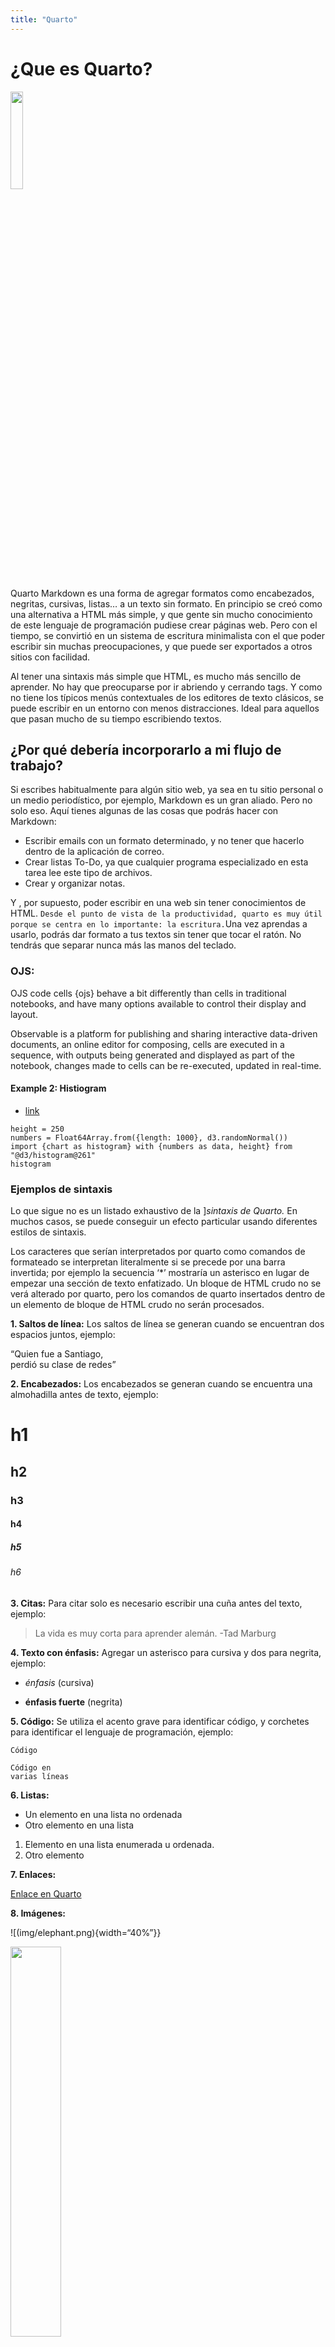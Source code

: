 ```yaml
---
title: "Quarto"
---
```


# ¿Que es Quarto?

![](img/quarto.svg){width="20%"}

Quarto Markdown es una forma de agregar formatos como encabezados, negritas, cursivas, listas… a un texto sin formato. En principio se creó como una alternativa a HTML más simple, y que gente sin mucho conocimiento de este lenguaje de programación pudiese crear páginas web. Pero con el tiempo, se convirtió en un sistema de escritura minimalista con el que poder escribir sin muchas preocupaciones, y que puede ser exportados a otros sitios con facilidad.

Al tener una sintaxis más simple que HTML, es mucho más sencillo de aprender. No hay que preocuparse por ir abriendo y cerrando tags. Y como no tiene los típicos menús contextuales de los editores de texto clásicos, se puede escribir en un entorno con menos distracciones. Ideal para aquellos que pasan mucho de su tiempo escribiendo textos.

## ¿Por qué debería incorporarlo a mi flujo de trabajo?

Si escribes habitualmente para algún sitio web, ya sea en tu sitio personal o un medio periodístico, por ejemplo, Markdown es un gran aliado. Pero no solo eso. Aquí tienes algunas de las cosas que podrás hacer con Markdown:

- Escribir emails con un formato determinado, y no tener que hacerlo dentro de la aplicación de correo.
- Crear listas To-Do, ya que cualquier programa especializado en esta tarea lee este tipo de archivos.
- Crear y organizar notas.

Y , por supuesto, poder escribir en una web sin tener conocimientos de HTML. `Desde el punto de vista de la productividad, quarto es muy útil porque se centra en lo importante: la escritura.`Una vez aprendas a usarlo, podrás dar formato a tus textos sin tener que tocar el ratón. No tendrás que separar nunca más las manos del teclado.

### OJS:

OJS code cells {ojs} behave a bit differently than cells in traditional notebooks, and have many options available to control their display and layout.

Observable is a platform for publishing and sharing interactive data-driven documents, an online editor for composing, cells are executed in a sequence, with outputs being generated and displayed as part of the notebook, changes made to cells can be re-executed, updated in real-time.

#### Example 2: Histiogram

- [link](https://observablehq.com/@observablehq/observable-javascript)

```ojs
height = 250
numbers = Float64Array.from({length: 1000}, d3.randomNormal())
import {chart as histogram} with {numbers as data, height} from "@d3/histogram@261"
histogram
```

### Ejemplos de sintaxis

Lo que sigue no es un listado exhaustivo de la ]*sintaxis de Quarto.* En muchos casos, se puede conseguir un efecto particular usando diferentes estilos de sintaxis.

Los caracteres que serían interpretados por quarto como comandos de formateado se interpretan literalmente si se precede por una barra invertida; por ejemplo la secuencia '\*' mostraría un asterisco en lugar de empezar una sección de texto enfatizado. Un bloque de HTML crudo no se verá alterado por quarto, pero los comandos de quarto insertados dentro de un elemento de bloque de HTML crudo no serán procesados.

**1. Saltos de línea:** Los saltos de línea se generan cuando se encuentran dos espacios juntos, ejemplo:

"Quien fue a Santiago,  
perdió su clase de redes"

**2. Encabezados:** Los encabezados se generan cuando se encuentra una almohadilla antes de texto, ejemplo:

# h1
## h2
### h3
#### h4
##### h5
###### h6

**3. Citas:** Para citar solo es necesario escribir una cuña antes del texto, ejemplo:

> La vida es muy corta para aprender alemán. -Tad Marburg

**4. Texto con énfasis:** Agregar un asterisco para cursiva y dos para negrita, ejemplo:

- *énfasis* (cursiva)

- **énfasis fuerte** (negrita)

**5. Código:** Se utiliza el acento grave para identificar código, y corchetes para identificar el lenguaje de programación, ejemplo:

`Código`
``` [language]
Código en 
varias líneas
```
**6. Listas:**

* Un elemento en una lista no ordenada
* Otro elemento en una lista

1. Elemento en una lista enumerada u ordenada.
2. Otro elemento

**7. Enlaces:**

[Enlace en Quarto]([URL "Título del enlace](https://quarto.org/docs/reference/projects/websites.html)")

**8. Imágenes:**

![(img/elephant.png){width="40%"}}

![](img/elephant.png){width="40%"}

**9. Table:**

- [tables](https://quarto.org/docs/authoring/tables.html){.external}
- [tablesgenerator](https://tablesgenerator.com/markdown_tables){.external}

``` bash
#| tables
| Default | Left | Right | Center |
|---------|:-----|------:|:------:|
| 12      | 12   |    12 |   12   |
| 123     | 123  |   123 |  123   |
| 1       | 1    |     1 |   1    |
: Demonstration of pipe table syntax
: Callouts looks {tbl-colwidths="[20,85]"}
```

**11. Callouts:**

``` .bash
::: {.callout-note}
Note that there are five types of callouts, including:
`note`, `warning`, `important`, `tip`, and `caution`.
:::
::: {.callout-tip}
## Tip With Caption
This is an example of a callout with a caption.
:::
::: {.callout-caution collapse="true"}
## Expand To Learn About Collapse
This is an example of a 'folded' caution callout that can be expanded by the user.
You can use `collapse="true"` to collapse it by default or `collapse="false"` to make 
a collapsible callout that is expanded by default.
:::
```

[callouts](https://quarto.org/docs/authoring/callouts.html){.external}

::: {.callout-note icon=false}

## Pay Attention

Using callouts is an effective way to highlight content that your reader give special consideration or attention.

:::

::: {.callout-tip collapse="false" layout-ncol=2 icon=false}
:::

**12. Mermaid:**

Mermaid is a Javascript based diagramming and charting tool that uses Markdown-inspired text definitions and a renderer to create and modify complex diagrams.

Above we demonstrated a flowchart created with Mermaid, here is a sequence diagram (also embedded using a {mermaid} executable cell):

For example, here we embed a flowchart created using Mermaid:

{mermaid}
flowchart LR
  A[Hard edge] --> B(Round edge)
  B --> C{Decision}
  C --> D[Result one]
  C --> E[Result two]



```mermaid
flowchart LR
  A[Hard edge] --> B(Round edge)
  B --> C{Decision}
  C --> D[Result one]
  C --> E[Result two]
```

**13. Listing-Table:**

Listings enable you to automatically generate the contents of a page (or region of a page) from a list of Quarto documents or other custom data. You can enable listings on a page using the listing option in the document front matter, for example:
---
listing:
    id: articles-table-listing
    contents:
        - "../*.qmd"
        - "../javase/*.qmd"
        -  "../linux/*.qmd"
        - "../markup/*.qmd"
        - "../vocabulary/*.qmd"
        - "../scrum/*.qmd"
        - "../spring/*.qmd"
        - "../springboot*.qmd"
        - "../devops/*.qmd"
        - "../reactjs/*.qmd"
        - "../about/*.qmd"
        - "../ifcd0210/*qmd"
    sort:
        - "file-modified desc"
        - "categories"
    type: table
    image-align: left
    fields: [image, categories, title, reading-time, file-modified]
    table-hover: true
    date-format: full
    categories: cloud
    image-height: 30px
---
